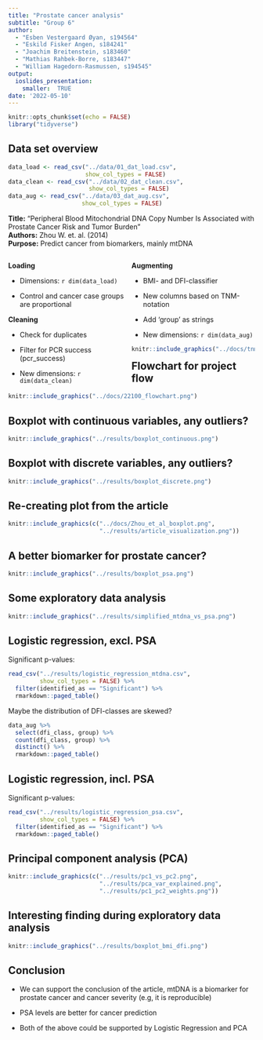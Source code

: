 ```yaml
---
title: "Prostate cancer analysis"
subtitle: "Group 6"
author:
  - "Esben Vestergaard Øyan, s194564"
  - "Eskild Fisker Angen, s184241"
  - "Joachim Breitenstein, s183460"
  - "Mathias Rahbek-Borre, s183447"
  - "William Hagedorn-Rasmussen, s194545"
output:
  ioslides_presentation:
    smaller:  TRUE
date: '2022-05-10'
---
```


```r
knitr::opts_chunk$set(echo = FALSE)
library("tidyverse")
```

## Data set overview
```r
data_load <- read_csv("../data/01_dat_load.csv",
                      show_col_types = FALSE)
data_clean <- read_csv("../data/02_dat_clean.csv",
                       show_col_types = FALSE)
data_aug <- read_csv("../data/03_dat_aug.csv",
                     show_col_types = FALSE)
```
**Title:** "Peripheral Blood Mitochondrial DNA Copy Number Is Associated with Prostate Cancer Risk and Tumor Burden"  
**Authors:** Zhou W. et. al. (2014)  
**Purpose:** Predict cancer from biomarkers, mainly mtDNA

<div style="float: left; width: 50%;">
**Loading**  

- Dimensions: `r dim(data_load)` 

- Control and cancer case groups are proportional

**Cleaning**  

- Check for duplicates

- Filter for PCR success (pcr_success)

- New dimensions: `r dim(data_clean)` 
</div>

<div style="float: right; width: 50%;">

**Augmenting**  

- BMI- and DFI-classifier

- New columns based on TNM-notation

- Add 'group' as strings

- New dimensions: `r dim(data_aug)`

```r
knitr::include_graphics("../docs/tnm_notation.png")
```

</div>

## Flowchart for project flow
```r
knitr::include_graphics("../docs/22100_flowchart.png")
```

## Boxplot with continuous variables, any outliers?
```r
knitr::include_graphics("../results/boxplot_continuous.png")
```

## Boxplot with discrete variables, any outliers?
```r
knitr::include_graphics("../results/boxplot_discrete.png")
```

## Re-creating plot from the article
```r
knitr::include_graphics(c("../docs/Zhou_et_al_boxplot.png",
                          "../results/article_visualization.png"))
```

## A better biomarker for prostate cancer?
```r
knitr::include_graphics("../results/boxplot_psa.png")
```

## Some exploratory data analysis
```r
knitr::include_graphics("../results/simplified_mtdna_vs_psa.png")
```

## Logistic regression, excl. PSA {.build}
Significant p-values:
```r
read_csv("../results/logistic_regression_mtdna.csv",
         show_col_types = FALSE) %>%
  filter(identified_as == "Significant") %>% 
  rmarkdown::paged_table()
```

<div>
Maybe the distribution of DFI-classes are skewed?
```r
data_aug %>% 
  select(dfi_class, group) %>% 
  count(dfi_class, group) %>% 
  distinct() %>% 
  rmarkdown::paged_table()
```
</div>

## Logistic regression, incl. PSA
Significant p-values:
```r
read_csv("../results/logistic_regression_psa.csv",
         show_col_types = FALSE) %>%
  filter(identified_as == "Significant") %>% 
  rmarkdown::paged_table()
```

## Principal component analysis (PCA)
```r
knitr::include_graphics(c("../results/pc1_vs_pc2.png",
                          "../results/pca_var_explained.png",
                          "../results/pc1_pc2_weights.png"))
```

## Interesting finding during exploratory data analysis
```r
knitr::include_graphics("../results/boxplot_bmi_dfi.png")
```

## Conclusion {.build}
- We can support the conclusion of the article, mtDNA is a biomarker for prostate cancer and cancer severity (e.g, it is reproducible)  

<div>
- PSA levels are better for cancer prediction
</div>

<div>
- Both of the above could be supported by Logistic Regression and PCA
</div>

